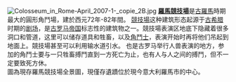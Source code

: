 [[File:Colosseum_in_Rome-April_2007-1-_copie_2B.jpg|center]]
'''[[羅馬競技場|羅馬競技場]]'''是[[古羅馬|古羅馬]]時期最大的圓形角鬥場，建於西元72年-82年間。
[[競技場|競技場]]这种建筑形态起源于[[古希腊|古希腊]]时期的[[劇場_(建築)|剧场]]，是[[古罗马帝国|古罗马帝国]]标志性的建筑物之一。競技場表演区地底下隐藏着很多洞口和管道，这里可以储存道具和牲畜，以及[[角鬥士|角鬥士]]，表演开始时再将他们吊起到地面上。競技場甚至可以利用输水道引水。
也是古罗马举行人兽表演的地方，参加的角鬥士要与一只牲畜搏鬥直到一方死亡为止，也有人与人之间的搏鬥，但不一定要致死方休。<br />
圖為現存羅馬競技場全景圖，現僅存遺蹟位於現今意大利羅馬市的中心。